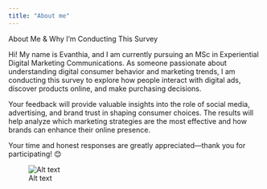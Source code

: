 ```yaml
---
title: "About me"
---
```


About Me & Why I’m Conducting This Survey

Hi! My name is Evanthia, and I am currently pursuing an MSc in Experiential Digital Marketing Communications. As someone passionate about understanding digital consumer behavior and marketing trends, I am conducting this survey to explore how people interact with digital ads, discover products online, and make purchasing decisions.

Your feedback will provide valuable insights into the role of social media, advertising, and brand trust in shaping consumer choices. The results will help analyze which marketing strategies are the most effective and how brands can enhance their online presence.

Your time and honest responses are greatly appreciated—thank you for participating! 😊

![Alt text](images/quarto.jpg)




